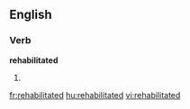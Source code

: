 ==English==

===Verb===
'''rehabilitated'''

# {{past of|[[rehabilitate]]}}

[[fr:rehabilitated]]
[[hu:rehabilitated]]
[[vi:rehabilitated]]